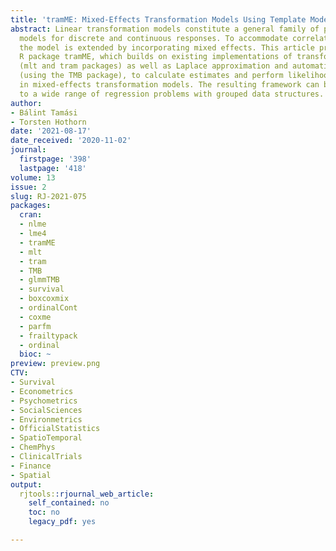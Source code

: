 ```yaml
---
title: 'tramME: Mixed-Effects Transformation Models Using Template Model Builder'
abstract: Linear transformation models constitute a general family of parametric regression
  models for discrete and continuous responses. To accommodate correlated responses,
  the model is extended by incorporating mixed effects. This article presents the
  R package tramME, which builds on existing implementations of transformation models
  (mlt and tram packages) as well as Laplace approximation and automatic differentiation
  (using the TMB package), to calculate estimates and perform likelihood inference
  in mixed-effects transformation models. The resulting framework can be readily applied
  to a wide range of regression problems with grouped data structures.
author:
- Bálint Tamási
- Torsten Hothorn
date: '2021-08-17'
date_received: '2020-11-02'
journal:
  firstpage: '398'
  lastpage: '418'
volume: 13
issue: 2
slug: RJ-2021-075
packages:
  cran:
  - nlme
  - lme4
  - tramME
  - mlt
  - tram
  - TMB
  - glmmTMB
  - survival
  - boxcoxmix
  - ordinalCont
  - coxme
  - parfm
  - frailtypack
  - ordinal
  bioc: ~
preview: preview.png
CTV:
- Survival
- Econometrics
- Psychometrics
- SocialSciences
- Environmetrics
- OfficialStatistics
- SpatioTemporal
- ChemPhys
- ClinicalTrials
- Finance
- Spatial
output:
  rjtools::rjournal_web_article:
    self_contained: no
    toc: no
    legacy_pdf: yes

---
```

